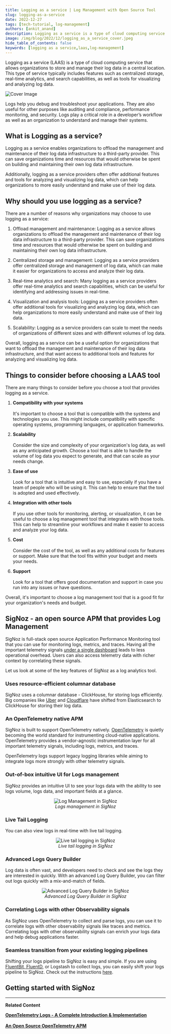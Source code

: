 ```yaml
---
title: Logging as a service | Log Management with Open Source Tool
slug: logging-as-a-service
date: 2022-12-27
tags: [tech-tutorial, log-management]
authors: [ankit_anand]
description: Logging as a service is a type of cloud computing service that allows organizations to store and manage their log data in a central location. This type of service typically includes features such as centralized storage, real-time analytics, and search capabilities, as well as tools for visualizing and analyzing log data...
image: /img/blog/2022/12/logging_as_a_service_cover.jpeg
hide_table_of_contents: false
keywords: [logging as a service,laas,log-management]
---
```


<head>
  <link rel="canonical" href="https://signoz.io/blog/logging-as-a-service/"/>
</head>

Logging as a service (LAAS) is a type of cloud computing service that allows organizations to store and manage their log data in a central location. This type of service typically includes features such as centralized storage, real-time analytics, and search capabilities, as well as tools for visualizing and analyzing log data.



![Cover Image](/img/blog/2022/12/logging_as_a_service_cover.webp)

Logs help you debug and troubleshoot your applications. They are also useful for other purposes like auditing and compliance, performance monitoring, and security. Logs play a critical role in a developer’s workflow as well as an organization to understand and manage their systems.

## What is Logging as a service?

Logging as a service enables organizations to offload the management and maintenance of their log data infrastructure to a third-party provider. This can save organizations time and resources that would otherwise be spent on building and maintaining their own log data infrastructure.

Additionally, logging as a service providers often offer additional features and tools for analyzing and visualizing log data, which can help organizations to more easily understand and make use of their log data.

## Why should you use logging as a service?

There are a number of reasons why organizations may choose to use logging as a service:

1. Offload management and maintenance: Logging as a service allows organizations to offload the management and maintenance of their log data infrastructure to a third-party provider. This can save organizations time and resources that would otherwise be spent on building and maintaining their own log data infrastructure.

2. Centralized storage and management: Logging as a service providers offer centralized storage and management of log data, which can make it easier for organizations to access and analyze their log data.

3. Real-time analytics and search: Many logging as a service providers offer real-time analytics and search capabilities, which can be useful for identifying and addressing issues in real-time.

4. Visualization and analysis tools: Logging as a service providers often offer additional tools for visualizing and analyzing log data, which can help organizations to more easily understand and make use of their log data.

5. Scalability: Logging as a service providers can scale to meet the needs of organizations of different sizes and with different volumes of log data.

Overall, logging as a service can be a useful option for organizations that want to offload the management and maintenance of their log data infrastructure, and that want access to additional tools and features for analyzing and visualizing log data.

## Things to consider before choosing a LAAS tool

There are many things to consider before you choose a tool that provides logging as a service.

1. **Compatibility with your systems**<br></br>
   It's important to choose a tool that is compatible with the systems and technologies you use. This might include compatibility with specific operating systems, programming languages, or application frameworks.

2. **Scalability**<br></br>
   Consider the size and complexity of your organization's log data, as well as any anticipated growth. Choose a tool that is able to handle the volume of log data you expect to generate, and that can scale as your needs change.

3. **Ease of use**<br></br>
   Look for a tool that is intuitive and easy to use, especially if you have a team of people who will be using it. This can help to ensure that the tool is adopted and used effectively.

4. **Integration with other tools**<br></br>
   If you use other tools for monitoring, alerting, or visualization, it can be useful to choose a log management tool that integrates with those tools. This can help to streamline your workflows and make it easier to access and analyze your log data.

5. **Cost**<br></br>
   Consider the cost of the tool, as well as any additional costs for features or support. Make sure that the tool fits within your budget and meets your needs.

6. **Support**<br></br>
   Look for a tool that offers good documentation and support in case you run into any issues or have questions.

Overall, it's important to choose a log management tool that is a good fit for your organization's needs and budget.

## SigNoz - an open source APM that provides Log Management

SigNoz is full-stack open source Application Performance Monitoring tool that you can use for monitoring logs, metrics, and traces. Having all the important telemetry signals [under a single dashboard](https://signoz.io/blog/single-pane-of-glass-monitoring/) leads to less operational overhead. Users can also access telemetry data with richer context by correlating these signals.

Let us look at some of the key features of SigNoz as a log analytics tool.

### Uses resource-efficient columnar database

SigNoz uses a columnar database - ClickHouse, for storing logs efficiently. Big companies like <a href = "https://www.uber.com/en-IN/blog/logging/" rel="noopener noreferrer nofollow" target="_blank" >Uber</a> and <a href = "https://blog.cloudflare.com/log-analytics-using-clickhouse/" rel="noopener noreferrer nofollow" target="_blank" >Cloudflare</a> have shifted from Elasticsearch to ClickHouse for storing their log data.

### An OpenTelemetry native APM

SigNoz is built to support OpenTelemetry natively. <a href = "https://opentelemetry.io/" rel="noopener noreferrer nofollow" target="_blank" >OpenTelemetry</a> is quietly becoming the world standard for instrumenting cloud-native applications. OpenTelemetry provides a vendor-agnostic instrumentation layer for all important telemetry signals, including logs, metrics, and traces.

OpenTelemetry logs support legacy logging libraries while aiming to integrate logs more strongly with other telemetry signals.

### Out-of-box intuitive UI for Logs management

SigNoz provides an intuitive UI to see your logs data with the ability to see logs volume, logs data, and important fields at a glance.

<figure data-zoomable align='center'>
    <img src="/img/blog/common/signoz_logs.webp" alt="Log Management in SigNoz"/>
    <figcaption><i>Logs management in SigNoz</i></figcaption>
</figure>


### Live Tail Logging

You can also view logs in real-time with live tail logging.

<figure data-zoomable align='center'>
    <img src="/img/blog/common/signoz_live_logs.webp" alt="Live tail logging in SigNoz"/>
    <figcaption><i>Live tail logging in SigNoz</i></figcaption>
</figure>


### Advanced Logs Query Builder

Log data is often vast, and developers need to check and see the logs they are interested in quickly. With an advanced Log Query Builder, you can filter out logs quickly with a mix-and-match of fields.

<figure data-zoomable align='center'>
    <img src="/img/blog/common/signoz_log_query_builder.webp" alt="Advanced Log Query Builder in SigNoz"/>
    <figcaption><i>Advanced Log Query Builder in SigNoz</i></figcaption>
</figure>


### Correlating Logs with other Observability signals

As SigNoz uses OpenTelemetry to collect and parse logs, you can use it to correlate logs with other observability signals like traces and metrics. Correlating logs with other observability signals can enrich your logs data and help debug applications faster.

### Seamless transition from your existing logging pipelines

Shifting your logs pipeline to SigNoz is easy and simple. If you are using [FluentBit, FluentD](https://signoz.io/blog/fluentd-vs-fluentbit/), or Logstash to collect logs, you can easily shift your logs pipeline to SigNoz. Check out the instructions [here](https://signoz.io/docs/userguide/fluentbit_to_signoz/).

## Getting started with SigNoz

<GetStartedSigNoz />

---

**Related Content**

**[OpenTelemetry Logs - A Complete Introduction & Implementation](https://signoz.io/blog/observability-net/)**<br></br>
**[An Open Source OpenTelemetry APM](https://signoz.io/blog/opentelemetry-apm/)**<br></br>
